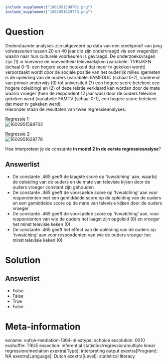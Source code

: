 ```r
include_supplement("1602951598702.png")
include_supplement("1602951629778.png")
```

Question
========
Onderstaande analyses zijn uitgevoerd op data van een steekproef van
jong volwassenen tussen 20 en 40 jaar die zijn ondervraagd via een
vragenlijst waarin naar hun culturele voorkeuren is gevraagd. De
onderzoeksvragen zijn (1) in hoeverre de hoeveelheid televisiekijken
(variabele: TVKIJKEN (schaal 0-1): een hogere score betekent dat meer tv
gekeken wordt) veroorzaakt wordt door de sociale positie van het
ouderlijk milieu (gemeten is de opleiding van de ouders (variabele:
FAMEDUC (schaal 0-7), variërend van primair onderwijs (0) tot
universiteit (7) een hogere score betekent een hogere opleiding) en (2)
of deze relatie verklaard kan worden door de mate waarin vroeger (toen
de respondent 12 jaar was) door de ouders televisie gekeken werd
(variabele: FAMTV (schaal 0-1), een hogere score betekent dat meer tv
gekeken werd).  
Hieronder staan de resultaten van twee regressieanalyses.  
  
Regressie 1:  
<img src="1602951598702.png" class="fr-fic fr-dii tvcss_2"
alt="1602951598702" />  
  
Regressie 2:  
<img src="1602951629778.png" class="fr-fic fr-dii tvcss_3"
alt="1602951629778" />  
  
Hoe interpreteer je de constante **in model 2 in de eerste
regressieanalyse**?

Answerlist
----------
* De constante .465 geeft de laagste score op ‘tvwatching’ aan, waarbij de
  opleiding van de ouders en de mate van televisie kijken door de ouders
  vroeger constant zijn gehouden
* De constante .465 geeft de voorspelde score op ‘tvwatching’ aan voor
  respondenten met een gemiddelde score op de opleiding van de ouders en
  een gemiddelde score op de mate van televisie kijken door de ouders
  vroeger
* De constante .465 geeft de voorspelde score op ‘tvwatching’ aan, voor
  respondenten van wie de ouders het laagst zijn opgeleid (0) en vroeger
  het minst televisie keken (0)
* De constante .465 geeft het effect van de opleiding van de ouders op
  ‘tvwatching’ aan voor respondenten van wie de ouders vroeger het minst
  televisie keken (0)

Solution
========










Answerlist
----------
* False
* False
* True
* False

Meta-information
================
exname: vufsw-mediation-1364-nl
extype: schoice
exsolution: 0010
exshuffle: TRUE
exsection: inferential statistics/regression/multiple linear regression/mediation
exextra[Type]: interpreting output
exextra[Program]: NA
exextra[Language]: Dutch
exextra[Level]: statistical literacy

